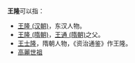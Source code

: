 '''王隆'''可以指：
* [[王隆_(汉朝)|王隆 (汉朝)]]，东汉人物。
* [[王隆_(隋朝)|王隆 (隋朝)]]，[[王通_(隋朝)|王通 (隋朝)]]之父。
* [[王士隆|王士隆]]，隋朝人物，《资治通鉴》作王隆。
* [[高麗世祖|高麗世祖]]
{{disambig|Cat=二字王姓人名消歧義|long}}